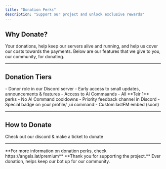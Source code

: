 ```yaml
---
title: "Donation Perks"
description: "Support our project and unlock exclusive rewards"
---
```


## Why Donate?

Your donations, help keep our servers alive and running, and help us cover our costs towards the payments. Below are our features that we give to you, our community, for donating.

---

## Donation Tiers

<AccordionGroup>
  <Accordion title="Teir 1 — $5/month ($15 Lifetime)" icon="heart">
    - Donor role in our Discord server  
    - Early access to small updates, announcements & features
    - Access to AI Commaands
  </Accordion>

  <Accordion title="Teir 2 — $10/month ($30 Lifetime)" icon="star">
    - All **Teir 1** perks  
    - No AI Command cooldowns 
    - Priority feedback channel in Discord  
    - Special badge on your profile/ ,ui command
    - Custom lastFM embed (soon)
  </Accordion>
</AccordionGroup>

---

## How to Donate

<CardGroup cols={2}>
  <Card title="Discord" icon="discord" href="https://discord.gg/saphire">
    Check out our discord & make a ticket to donate
  </Card>
</CardGroup>

---

<Info>
  **For more information on donation perks, check https://angels.lat/premium**
<Info>
  
<Note>
  **Thank you for supporting the project.**  
  Ever donation, helps keep our bot up for our community.
</Note>
